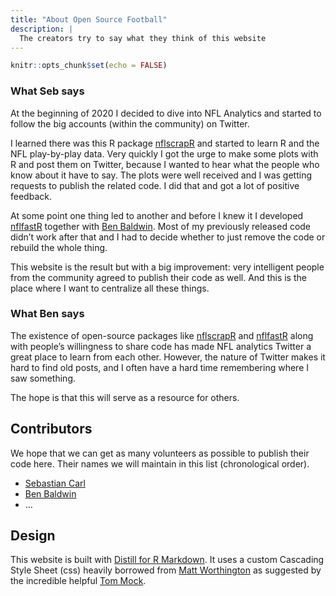 ```yaml
---
title: "About Open Source Football"
description: |
  The creators try to say what they think of this website
---
```


```r
knitr::opts_chunk$set(echo = FALSE)
```

### What Seb says

At the beginning of 2020 I decided to dive into NFL Analytics and started to follow
the big accounts (within the community) on Twitter.

I learned there was this R package [nflscrapR](https://twitter.com/nflscrapR) and
started to learn R and the NFL play-by-play data. Very quickly I got the urge 
to make some plots with R and post them on Twitter, because I wanted to hear 
what the people who know about it have to say. The plots were well received and 
I was getting requests to publish the related code. I did that and got a lot of 
positive feedback. 

At some point one thing led to another and before I knew it I developed 
[nflfastR](https://mrcaseb.github.io/nflfastR/) together with 
[Ben Baldwin](https://twitter.com/benbbaldwin). 
Most of my previously released code didn't work after that and I had to decide 
whether to just remove the code or rebuild the whole thing.

This website is the result but with a big improvement:
very intelligent people from the community agreed to publish their code as well. 
And this is the place where I want to centralize all these things.

### What Ben says

The existence of open-source packages like [nflscrapR](https://twitter.com/nflscrapR)
and [nflfastR](https://mrcaseb.github.io/nflfastR/) along with people's willingness 
to share code has made NFL analytics Twitter a great place to learn from each other. 
However, the nature of Twitter makes it hard to find old posts, and I often have 
a hard time remembering where I saw something. 

The hope is that this will serve as a resource for others.

## Contributors

We hope that we can get as many volunteers as possible to publish their code here. 
Their names we will maintain in this list (chronological order).

* [Sebastian Carl](https://twitter.com/mrcaseb)
* [Ben Baldwin](https://twitter.com/benbbaldwin)
* ...

## Design

This website is built with [Distill for R Markdown](https://rstudio.github.io/distill).
It uses a custom Cascading Style Sheet (css) heavily borrowed from [Matt 
Worthington](https://twitter.com/mrworthington) as suggested by the incredible 
helpful [Tom Mock](https://twitter.com/thomas_mock).
